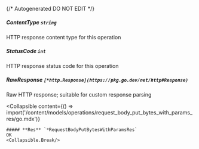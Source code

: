{/* Autogenerated DO NOT EDIT  */}

##### **ContentType** `string`
HTTP response content type for this operation

##### **StatusCode** `int`
HTTP response status code for this operation

##### **RawResponse** `[*http.Response](https://pkg.go.dev/net/http#Response)`
Raw HTTP response; suitable for custom response parsing

<Collapsible
    content={() => import('/content/models/operations/request_body_put_bytes_with_params_res/go.mdx')}
>
    ##### **Res** `*RequestBodyPutBytesWithParamsRes`
    OK
    <Collapsible.Break/>
</Collapsible>

